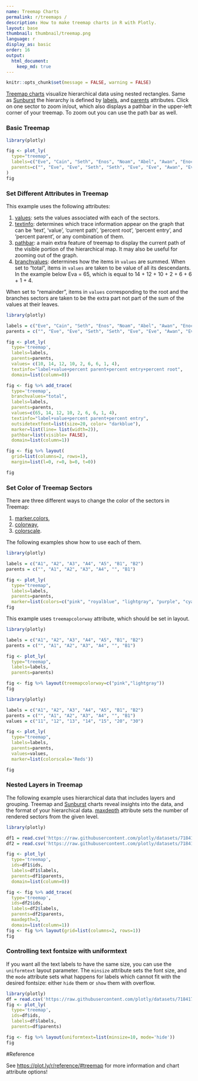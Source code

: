 ```yaml
---
name: Treemap Charts
permalink: r/treemaps /
description: How to make treemap charts in R with Plotly.
layout: base
thumbnail: thumbnail/treemap.png
language: r
display_as: basic
order: 16
output:
  html_document:
    keep_md: true
---
```


```r
knitr::opts_chunk$set(message = FALSE, warning = FALSE)
```
[Treemap charts](https://en.wikipedia.org/wiki/Treemapping) visualize hierarchical data using nested rectangles. Same as [Sunburst](https://plot.ly/r/sunburst-charts/) the hierarchy is defined by [labels](https://plot.ly/r/reference/#treemap-labels), and [parents](https://plot.ly/r/reference/#treemap-parents) attributes. Click on one sector to zoom in/out, which also displays a pathbar in the upper-left corner of your treemap. To zoom out you can use the path bar as well.

### Basic Treemap

```r
library(plotly)

fig <- plot_ly(
  type="treemap",
  labels=c("Eve", "Cain", "Seth", "Enos", "Noam", "Abel", "Awan", "Enoch", "Azura"),
  parents=c("", "Eve", "Eve", "Seth", "Seth", "Eve", "Eve", "Awan", "Eve")
)
fig
```
### Set Different Attributes in Treemap

This example uses the following attributes:

1. [values](https://plot.ly/r/reference/#treemap-values): sets the values associated with each of the sectors.
2. [textinfo](https://plot.ly/r/reference/#treemap-textinfo): determines which trace information appear on the graph that can be 'text', 'value', 'current path', 'percent root', 'percent entry', and 'percent parent', or any combination of them.
3. [pathbar](https://plot.ly/r/reference/#treemap-pathbar): a main extra feature of treemap to display the current path of the visible portion of the hierarchical map. It may also be useful for zooming out of the graph.
4. [branchvalues](https://plot.ly/r/reference/#treemap-branchvalues): determines how the items in `values` are summed. When set to "total", items in `values` are taken to be value of all its descendants. In the example below Eva = 65, which is equal to 14 + 12 + 10 + 2 + 6 + 6 + 1 + 4.

When set to "remainder", items in `values` corresponding to the root and the branches sectors are taken to be the extra part not part of the sum of the values at their leaves.

```r
library(plotly)

labels = c("Eve", "Cain", "Seth", "Enos", "Noam", "Abel", "Awan", "Enoch", "Azura")
parents = c("", "Eve", "Eve", "Seth", "Seth", "Eve", "Eve", "Awan", "Eve")

fig <- plot_ly(
  type='treemap',
  labels=labels,
  parents=parents,
  values= c(10, 14, 12, 10, 2, 6, 6, 1, 4),
  textinfo="label+value+percent parent+percent entry+percent root",
  domain=list(column=0))

fig <- fig %>% add_trace(
  type='treemap',
  branchvalues="total",
  labels=labels,
  parents=parents,
  values=c(65, 14, 12, 10, 2, 6, 6, 1, 4),
  textinfo="label+value+percent parent+percent entry",
  outsidetextfont=list(size=20, color= "darkblue"),
  marker=list(line= list(width=2)),
  pathbar=list(visible= FALSE),
  domain=list(column=1))

fig <- fig %>% layout(
  grid=list(columns=2, rows=1),
  margin=list(l=0, r=0, b=0, t=0))

fig
```

### Set Color of Treemap Sectors

There are three different ways to change the color of the sectors in Treemap:

1. [marker.colors](https://plot.ly/r/reference/#treemap-marker-colors), 
2. [colorway](https://plot.ly/r/reference/#treemap-colorway), 
3. [colorscale](https://plot.ly/r/reference/#treemap-colorscale). 

The following examples show how to use each of them.

```r
library(plotly)

labels = c("A1", "A2", "A3", "A4", "A5", "B1", "B2")
parents = c("", "A1", "A2", "A3", "A4", "", "B1")

fig <- plot_ly(
  type="treemap",
  labels=labels,
  parents=parents,
  marker=list(colors=c("pink", "royalblue", "lightgray", "purple", "cyan", "lightgray", "lightblue")))
fig
```
This example uses `treemapcolorway` attribute, which should be set in layout.

```r
library(plotly)

labels = c("A1", "A2", "A3", "A4", "A5", "B1", "B2")
parents = c("", "A1", "A2", "A3", "A4", "", "B1")

fig <- plot_ly(
  type="treemap",
  labels=labels,
  parents=parents)

fig <- fig %>% layout(treemapcolorway=c("pink","lightgray"))
fig
```

```r
library(plotly)

labels = c("A1", "A2", "A3", "A4", "A5", "B1", "B2")
parents = c("", "A1", "A2", "A3", "A4", "", "B1")
values = c("11", "12", "13", "14", "15", "20", "30")

fig <- plot_ly(
  type="treemap",
  labels=labels,
  parents=parents,
  values=values,
  marker=list(colorscale='Reds'))

fig
```

### Nested Layers in Treemap

The following example uses hierarchical data that includes layers and grouping. Treemap and [Sunburst](https://plot.ly/r/sunburst-charts/) charts reveal insights into the data, and the format of your hierarchical data. [maxdepth](https://plot.ly/r/reference/#treemap-maxdepth) attribute sets the number of rendered sectors from the given level.

```r
library(plotly)

df1 = read.csv('https://raw.githubusercontent.com/plotly/datasets/718417069ead87650b90472464c7565dc8c2cb1c/sunburst-coffee-flavors-complete.csv')
df2 = read.csv('https://raw.githubusercontent.com/plotly/datasets/718417069ead87650b90472464c7565dc8c2cb1c/coffee-flavors.csv')

fig <- plot_ly(
  type='treemap',
  ids=df1$ids,
  labels=df1$labels,
  parents=df1$parents,
  domain=list(column=0))

fig <- fig %>% add_trace(
  type='treemap',
  ids=df2$ids,
  labels=df2$labels,
  parents=df2$parents,
  maxdepth=3,
  domain=list(column=1))
fig <- fig %>% layout(grid=list(columns=2, rows=1))
fig


```

### Controlling text fontsize with uniformtext

If you want all the text labels to have the same size, you can use the `uniformtext` layout parameter. The `minsize` attribute sets the font size, and the `mode` attribute sets what happens for labels which cannot fit with the desired fontsize: either `hide` them or `show` them with overflow.

```r
library(plotly)
df = read.csv('https://raw.githubusercontent.com/plotly/datasets/718417069ead87650b90472464c7565dc8c2cb1c/sunburst-coffee-flavors-complete.csv')
fig <- plot_ly(
  type='treemap',
  ids=df$ids,
  labels=df$labels,
  parents=df$parents)

fig <- fig %>% layout(uniformtext=list(minsize=10, mode='hide'))
fig
```

#Reference

See [https://plot.ly/r/reference/#treemap](https://plot.ly/r/reference/#treemap) for more information and chart attribute options!
